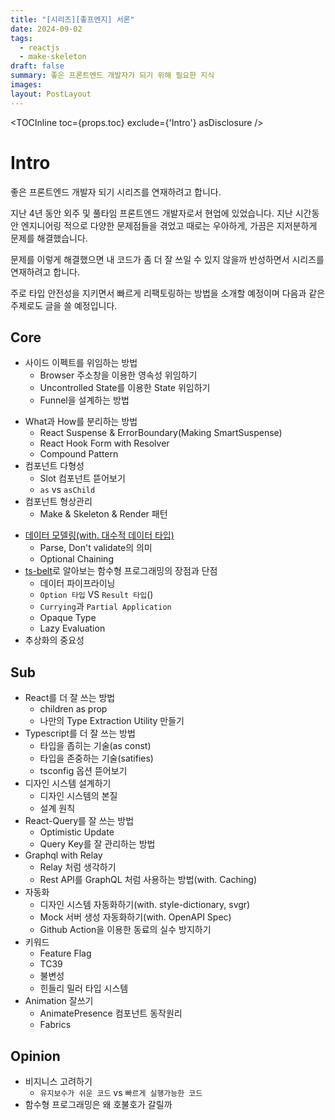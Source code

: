 ```yaml
---
title: "[시리즈][좋프엔지] 서론"
date: 2024-09-02
tags:
  - reactjs
  - make-skeleton
draft: false
summary: 좋은 프론트엔드 개발자가 되기 위해 필요한 지식
images: 
layout: PostLayout
---
```


<TOCInline toc={props.toc} exclude={'Intro'} asDisclosure />

# Intro

좋은 프론트엔드 개발자 되기 시리즈를 연재하려고 합니다.

지난 4년 동안  외주 및 풀타임 프론트엔드 개발자로서 현업에 있었습니다. 지난 시간동안 엔지니어링 적으로 다양한 문제점들을 겪었고 때로는 우아하게, 가끔은 지저분하게 문제를 해결했습니다. 

문제를 이렇게 해결했으면 내 코드가 좀 더 잘 쓰일 수 있지 않을까 반성하면서 시리즈를 연재하려고 합니다. 

주로 타입 안전성을 지키면서 빠르게 리팩토링하는 방법을 소개할 예정이며 다음과 같은 주제로도 글을 쓸 예정입니다.

## Core

- 사이드 이펙트를 위임하는 방법
	- Browser 주소창을 이용한 영속성 위임하기
	- Uncontrolled State를 이용한 State 위임하기
	- Funnel을 설계하는 방법
* What과 How를 분리하는 방법
	* React Suspense & ErrorBoundary(Making SmartSuspense)
	* React Hook Form with Resolver
	* Compound Pattern
* 컴포넌트 다형성
	* Slot 컴포넌트 뜯어보기
	* `as` vs `asChild`
* 컴포넌트 형상관리
	- Make & Skeleton & Render 패턴
- [데이터 모델링(with. 대수적 데이터 타입)](https://eatchangmyeong.github.io/2022/12/04/parse-don-t-validate.html)
	- Parse, Don't validate의 의미
	- Optional Chaining
- [ts-belt](https://mobily.github.io/ts-belt/)로 알아보는 함수형 프로그래밍의 장점과 단점
	- 데이터 파이프라이닝
	- `Option 타입` VS `Result 타입`()
	- `Currying`과 `Partial Application`
	- Opaque Type
	- Lazy Evaluation
- 추상화의 중요성

## Sub

* React를 더 잘 쓰는 방법
	* children as prop
	* 나만의 Type Extraction Utility 만들기
* Typescript를 더 잘 쓰는 방법
	* 타입을 좁히는 기술(as const)
	* 타입을 존중하는 기술(satifies)
	* tsconfig 옵션 뜯어보기
* 디자인 시스템 설계하기
	* 디자인 시스템의 본질
	* 설계 원칙
* React-Query를 잘 쓰는 방법
	* Optimistic Update
	* Query Key를 잘 관리하는 방법
* Graphql with Relay
	* Relay 처럼 생각하기
	* Rest API를 GraphQL 처럼 사용하는 방법(with. Caching)
* 자동화
	* 디자인 시스템 자동화하기(with. style-dictionary, svgr)
	* Mock 서버 생성 자동화하기(with. OpenAPI Spec)
	* Github Action을 이용한 동료의 실수 방지하기
* 키워드
	* Feature Flag
	* TC39
	* 불변성
	* 힌들리 밀러 타입 시스템
* Animation 잘쓰기
	* AnimatePresence 컴포넌트 동작원리
	* Fabrics


## Opinion

* 비지니스 고려하기
	* `유지보수가 쉬운 코드` vs `빠르게 실행가능한 코드`
* 함수형 프로그래밍은 왜 호불호가 갈릴까




